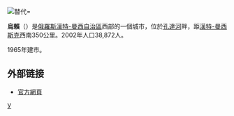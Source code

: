 [[File:Урай_герб.jpg|替代=]]
{{Coord|60|08|N|64|48|E|display=title}} 

'''烏賴'''（{{lang-ru|Ура́й}}）是[[俄羅斯|俄羅斯]][[漢特-曼西自治區|漢特-曼西自治區]]西部的一個城市，位於[[孔達河|孔達河]]畔，距[[漢特-曼西斯克|漢特-曼西斯克]]西南350公里。2002年人口38,872人。

1965年建市。

==外部链接==
* [http://www.uray.ru/ 官方網頁] {{Wayback|url=http://www.uray.ru/ |date=20210323162448 }} {{ru icon}}

{{漢特-曼西自治區城市}}
{{俄罗斯地理小作品}}

[[Category:漢特-曼西自治區城市|У]]